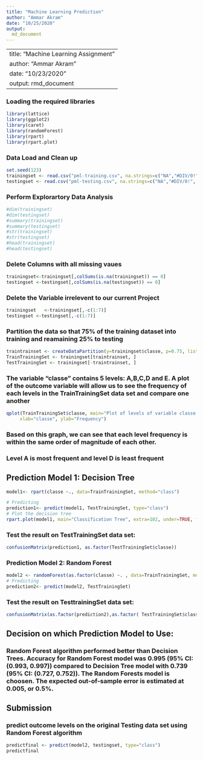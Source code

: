 ---
title: "Machine Learning Prediction"
author: "Ammar Akram"
date: "10/25/2020"
output:
  md_document
---

---
title: "Machine Learning Assignment"
author: "Ammar Akram"
date: "10/23/2020"
output: rmd_document
---

### Loading the required libraries

```{r}
library(lattice)
library(ggplot2)
library(caret)
library(randomForest)
library(rpart)
library(rpart.plot)
```

### Data Load and Clean up
```{r}
set.seed(123)
trainingset <- read.csv("pml-training.csv", na.strings=c("NA","#DIV/0!", ""))
testingset <- read.csv("pml-testing.csv", na.strings=c("NA","#DIV/0!", ""))

```

### Perform Explorartory Data Analysis
```{r}
#dim(trainingset)
#dim(testingset)
#summary(trainingset)
#summary(testingset)
#str(trainingset)
#str(testingset)
#head(trainingset)
#head(testingset)
```

### Delete Columns with all missing vaues
```{r}
trainingset<-trainingset[,colSums(is.na(trainingset)) == 0]
testingset <-testingset[,colSums(is.na(testingset)) == 0]
```

### Delete the Variable irrelevent to our current Project
```{r}
trainingset   <-trainingset[,-c(1:7)]
testingset <-testingset[,-c(1:7)]
```


### Partition the data so that 75% of the training dataset into training and reamaining 25% to testing
```{r}
traintrainset <- createDataPartition(y=trainingset$classe, p=0.75, list=FALSE)
TrainTrainingSet <- trainingset[traintrainset, ] 
TestTrainingSet <- trainingset[-traintrainset, ]

```


### The variable "classe" contains 5 levels: A,B,C,D and E. A plot of the outcome variable will allow us to see the frequency of each levels in the TrainTrainingSet data set and compare one another
```{r}
qplot(TrainTrainingSet$classe, main="Plot of levels of variable classe within the TrainTrainingSet data set", 
     xlab="classe", ylab="Frequency")

```

### Based on this graph, we can see that each level frequency is within the same order of magnitude of each other.
### Level A is most frequent and level D is least frequent

## Prediction Model 1:  Decision Tree
```{r}
model1<- rpart(classe ~., data=TrainTrainingSet, method="class")

# Predicting
prediction1<- predict(model1, TestTrainingSet, type="class")
# Plot the decision tree
rpart.plot(model1, main="Classification Tree", extra=102, under=TRUE, faclen=0)
```


### Test the result on TestTrainingSet data set:
```{r}
confusionMatrix(prediction1, as.factor(TestTrainingSet$classe))
```

### Prediction Model 2: Random Forest
```{r}
model2 <- randomForest(as.factor(classe) ~. , data=TrainTrainingSet, method="class")
# Predicting
prediction2<- predict(model2, TestTrainingSet)
```

### Test the result on TesttrainingSet data set:
```{r}
confusionMatrix(as.factor(prediction2),as.factor( TestTrainingSet$classe))
```


## Decision on which Prediction Model to Use:
### Random Forest algorithm performed better than Decision Trees. Accuracy for Random Forest model was 0.995 (95% CI: (0.993, 0.997)) compared to Decision Tree model with 0.739 (95% CI: (0.727, 0.752)). The Random Forests model is choosen. The expected out-of-sample error is estimated at 0.005, or 0.5%.


## Submission
### predict outcome levels on the original Testing data set using Random Forest algorithm
```{r}
predictfinal <- predict(model2, testingset, type="class")
predictfinal
```



















